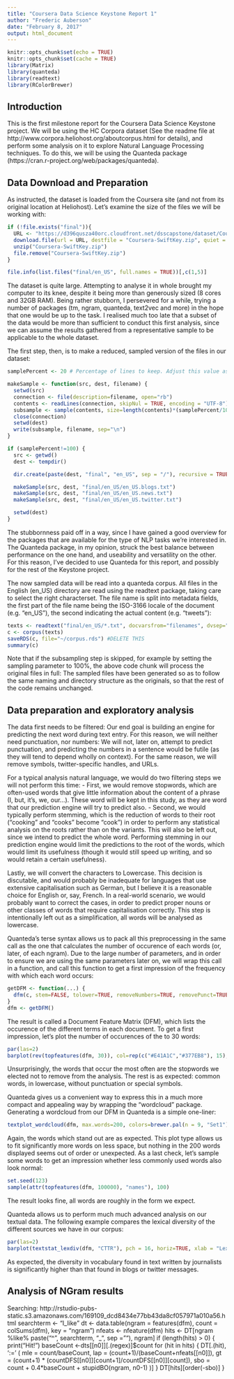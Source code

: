 ```yaml
---
title: "Coursera Data Science Keystone Report 1"
author: "Frederic Auberson"
date: "February 8, 2017"
output: html_document
---
```


```r
knitr::opts_chunk$set(echo = TRUE)
knitr::opts_chunk$set(cache = TRUE)
library(Matrix)
library(quanteda)
library(readtext)
library(RColorBrewer)
```

## Introduction

This is the first milestone report for the Coursera Data Science Keystone project. We will be using the HC Corpora dataset (See the readme file at http://www.corpora.heliohost.org/aboutcorpus.html for details), and perform some analysis on it to explore Natural Language Processing techniques. To do this, we will be using the Quanteda package (https://cran.r-project.org/web/packages/quanteda).

## Data Download and Preparation

As instructed, the dataset is loaded from the Coursera site (and not from its original location at Heliohost). Let's examine the size of the files we will be working with:

```r
if (!file.exists("final")){
  URL <- "https://d396qusza40orc.cloudfront.net/dsscapstone/dataset/Coursera-SwiftKey.zip"
  download.file(url = URL, destfile = "Coursera-SwiftKey.zip", quiet = TRUE)
  unzip("Coursera-SwiftKey.zip")
  file.remove("Coursera-SwiftKey.zip")
}

file.info(list.files("final/en_US", full.names = TRUE))[,c(1,5)]
```

The dataset is quite large. Attempting to analyse it in whole brought my computer to its knee, despite it being more than generously sized (8 cores and 32GB RAM). Being rather stubborn, I persevered for a while, trying a number of packages (tm, ngram, quanteda, text2vec and more) in the hope that one would be up to the task. I realised much too late that a subset of the data would be more than sufficient to conduct this first analysis, since we can assume the results gathered from a representative sample to be applicable to the whole dataset.

The first step, then, is to make a reduced, sampled version of the files in our dataset:

```r
samplePercent <- 20 # Percentage of lines to keep. Adjust this value as needed.

makeSample <- function(src, dest, filename) {
  setwd(src)
  connection <- file(description=filename, open="rb")
  contents <- readLines(connection, skipNul = TRUE, encoding = "UTF-8")
  subsample <- sample(contents, size=length(contents)*(samplePercent/100), replace=FALSE)
  close(connection)
  setwd(dest)
  write(subsample, filename, sep="\n")
}

if (samplePercent!=100) {
  src <- getwd()
  dest <- tempdir()

  dir.create(paste(dest, "final", "en_US", sep = "/"), recursive = TRUE)

  makeSample(src, dest, "final/en_US/en_US.blogs.txt")
  makeSample(src, dest, "final/en_US/en_US.news.txt")
  makeSample(src, dest, "final/en_US/en_US.twitter.txt")

  setwd(dest)
}
```

The stubbornness paid off in a way, since I have gained a good overview for the packages that are available for the type of NLP tasks we're interested in. The Quanteda package, in my opinion, struck the best balance between performance on the one hand, and useability and versatility on the other. For this reason, I've decided to use Quanteda for this report, and possibly for the rest of the Keystone project. 

The now sampled data will be read into a quanteda corpus. All files in the English (en_US) directory are read using the readtext package, taking care to select the right characterset. The file name is split into metadata fields, the first part of the file name being the ISO-3166 locale of the document (e.g. "en_US"), the second indicating the actual content (e.g. "tweets"):

```r
texts <- readtext("final/en_US/*.txt", docvarsfrom="filenames", dvsep="\\.", docvarnames=c("lang","name"), encoding="UTF-8", verbosity=0)
c <- corpus(texts)
saveRDS(c, file="~/corpus.rds") #DELETE THIS
summary(c) 
```

Note that if the subsampling step is skipped, for example by setting the sampling parameter to 100%, the above code chunk will process the original files in full: The sampled files have been generated so as to follow the same naming and directory structure as the originals, so that the rest of the code remains unchanged.

## Data preparation and exploratory analysis

The data first needs to be filtered: Our end goal is building an engine for predicting the next word during text entry. For this reason, we will neither need punctuation, nor numbers: We will not, later on, attempt to predict punctuation, and predicting the numbers in a sentence would be futile (as they will tend to depend wholly on context). For the same reason, we will remove symbols, twitter-specific handles, and URLs. 

For a typical analysis natural language, we would do two filtering steps we will not perform this time: 
- First, we would remove stopwords, which are often-used words that give little information about the content of a phrase (I, but, it's, we, our...). These word will be kept in this study, as they are word that our prediction engine will try to predict also.
- Second, we would typically perform stemming, which is the reduction of words to their root ("cooking" and "cooks" become "cook") in order to perform any statistical analysis on the roots rather than on the variants. This will also be left out, since we intend to predict the whole word. Performing stemming in our prediction engine would limit the predictions to the root of the words, which would limit its usefulness (though it would still speed up writing, and so would retain a certain usefulness).

Lastly, we will convert the characters to Lowercase. This decision is discutable, and would probably be inadequate for languages that use extensive capitalisation such as German, but I believe it is a reasonable choice for English or, say, French. In a real-world scenario, we would probably want to correct the cases, in order to predict proper nouns or other classes of words that require capitalisation correctly. This step is intentionally left out as a simplification, all words will be analysed as lowercase. 

Quanteda's terse syntax allows us to pack all this preprocessing in the same call as the one that calculates the number of occurence of each words (or, later, of each ngram). Due to the large number of parameters, and in order to ensure we are using the same parameters later on, we will wrap this call in a function, and call this function to get a first impression of the frequency with which each word occurs:

```r
getDFM <- function(...) {
  dfm(c, stem=FALSE, tolower=TRUE, removeNumbers=TRUE, removePunct=TRUE, removeSymbols=TRUE, removeHyphens=FALSE, removeTwitter=TRUE, removeURL=TRUE, ...)
}
dfm <- getDFM()
```

The result is called a Document Feature Matrix (DFM), which lists the occurence of the different terms in each document. To get a first impression, let's plot the number of occurences of the to 30 words:

```r
par(las=2)
barplot(rev(topfeatures(dfm, 30)), col=rep(c("#E41A1C","#377EB8"), 15), horiz=TRUE)
```

Unsurprisingly, the words that occur the most often are the stopwords we elected not to remove from the analysis. The rest is as expected: common words, in lowercase, without punctuation or special symbols. 

Quanteda gives us a convenient way to express this in a much more compact and appealing way by wrapping the "wordcloud" package. Generating a wordcloud from our DFM in Quanteda is a simple one-liner:

```r
textplot_wordcloud(dfm, max.words=200, colors=brewer.pal(n = 9, "Set1"))
```

Again, the words which stand out are as expected. This plot type allows us to fit significantly more words on less space, but nothing in the 200 words displayed seems out of order or unexpected. As a last check, let's sample some words to get an impression whether less commonly used words also look normal: 

```r
set.seed(123)
sample(attr(topfeatures(dfm, 100000), "names"), 100)
```

The result looks fine, all words are roughly in the form we expect.

Quanteda allows us to perform much much advanced analysis on our textual data. The following example compares the lexical diversity of the different sources we have in our corpus:

```r
par(las=2)
barplot(textstat_lexdiv(dfm, "CTTR"), pch = 16, horiz=TRUE, xlab = "Lexical Diversity (Carroll Type-Token Ratio (CTTR))", col=c("#E41A1C","#377EB8","#4DAF4A"))
```

As expected, the diversity in vocabulary found in text written by journalists is significantly higher than that found in blogs or twitter messages.

## Analysis of NGram results

Searching: http://rstudio-pubs-static.s3.amazonaws.com/169109_dcd8434e77bb43da8cf057971a010a56.html
searchterm <- "I_like"
dt <- data.table(ngram = features(dfm), count = colSums(dfm), key = "ngram")
nfeats <- nfeature(dfm)
hits <- DT[ngram %like% paste("^", searchterm, "_", sep = ""), ngram]
if (length(hits) > 0) {
    print("Hit!")
    baseCount <-dts[[n0]][.(regex)]$count
    for (hit in hits) {
      DT[.(hit), ':=' (
        mle = count/baseCount, 
        lap = (count+1)/(baseCount+nfeats[[n0]]),
        gt = (count+1) * (countDFS[[n0]][count+1]/countDFS[[n0]][count]),
        sbo = count + 0.4*baseCount + stupidBO(ngram, n0-1)
      )]
    }
    DT[hits][order(-sbo)]
}